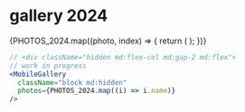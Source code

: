 # gallery 2024


<div className="flex-col gap-2 flex">
  {PHOTOS_2024.map((photo, index) => {
    return (
      <GalleryImage
        key={photo.name}
        caption={photo.caption ?? index + 1}
        src={isUrl(photo.name) ? photo.name : `images/gallery/${photo.name}`}
      />
    );
  })}
</div>

```jsx
// <div className="hidden md:flex-col md:gap-2 md:flex">
// work in progress
<MobileGallery
  className="block md:hidden"
  photos={PHOTOS_2024.map((i) => i.name)}
/>
```
